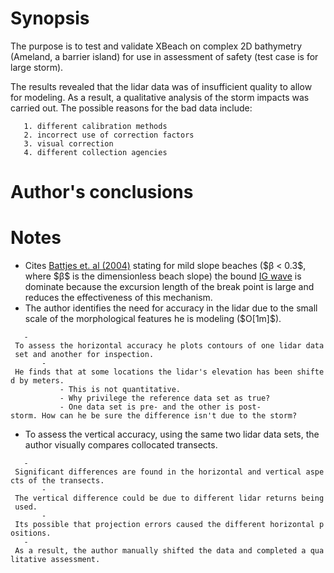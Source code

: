 = Synopsis =
The purpose is to test and validate XBeach on complex 2D bathymetry (Ameland, a barrier island) for use in assessment of safety (test case is for large storm).

The results revealed that the lidar data was of insufficient quality to allow for modeling. As a result, a qualitative analysis of the storm impacts was carried out. The possible reasons for the bad data include:
	1. different calibration methods
	2. incorrect use of correction factors
	3. visual correction
	4. different collection agencies


= Author's conclusions =


= Notes =
* Cites [[Battjes et. al (2004)]] stating for mild slope beaches ($β < 0.3$, where $β$ is the dimensionless beach slope) the bound [[IG waves|IG wave]] is dominate because the excursion length of the break point is large and reduces the effectiveness of this mechanism.
* The author identifies the need for accuracy in the lidar due to the small scale of the morphological features he is modeling ($O[1m]$).
	- To assess the horizontal accuracy he plots contours of one lidar data set and another for inspection.
		- He finds that at some locations the lidar's elevation has been shifted by meters.
			- This is not quantitative.
			- Why privilege the reference data set as true?
			- One data set is pre- and the other is post-storm. How can he be sure the difference isn't due to the storm?
* To assess the vertical accuracy, using the same two lidar data sets, the author visually compares collocated transects.
	- Significant differences are found in the horizontal and vertical aspects of the transects.
		- The vertical difference could be due to different lidar returns being used.
		- Its possible that projection errors caused the different horizontal positions.
	- As a result, the author manually shifted the data and completed a qualitative assessment.
